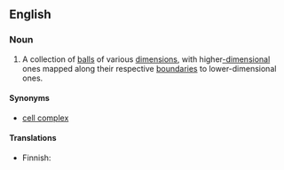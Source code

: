 ==English==
{{wikipedia}}

===Noun===
{{en-noun|es|head=[[C]][[W]] [[complex]]}}

# {{context|topology|lang=en}} A collection of [[ball]]s of various [[dimension]]s, with higher[[-dimensional]] ones mapped along their respective [[boundary|boundaries]] to lower-dimensional ones.

====Synonyms====
* [[cell complex]]

====Translations====
{{trans-top|collection of balls of various dimensions}}
* Finnish: {{t|fi|CW-kompleksi}}
{{trans-mid}}
{{trans-bottom}}